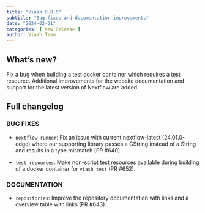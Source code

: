 ```yaml
---
title: "Viash 0.8.5"
subtitle: "Bug fixes and documentation improvements"
date: "2024-02-21"
categories: [ New Release ]
author: Viash Team
---
```


## What's new?

Fix a bug when building a test docker container which requires a test resource. Additional improvements for the website documentation and support for the latest version of Nextflow are added.

## Full changelog

### BUG FIXES

* `nextflow runner`: Fix an issue with current nextflow-latest (24.01.0-edge) where our supporting library passes a GString instead of a String and results in a type mismatch (PR #640).

* `test resources`: Make non-script test resources available during building of a docker container for `viash test` (PR #652).

### DOCUMENTATION

* `repositories`: Improve the repository documentation with links and a overview table with links (PR #643).

